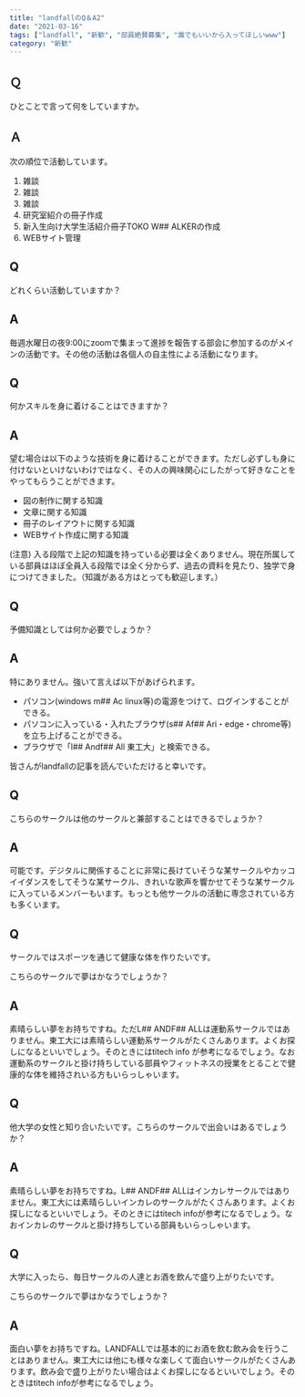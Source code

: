 ---
title: "landfallのQ＆A2"
date: "2021-03-16"
tags: ["landfall", "新歓", "部員絶賛募集", "誰でもいいから入ってほしいwww"]
category: "新歓"
---
## Ｑ
ひとことで言って何をしていますか。

## Ａ

次の順位で活動しています。

1. 雑談
2. 雑談
3. 雑談
4. 研究室紹介の冊子作成
5. 新入生向け大学生活紹介冊子TOKO W## ALKERの作成
6. WEBサイト管理

## Q

どれくらい活動していますか？

## A

毎週水曜日の夜9:00にzoomで集まって進捗を報告する部会に参加するのがメインの活動です。その他の活動は各個人の自主性による活動になります。

## Q

何かスキルを身に着けることはできますか？

## A

望む場合は以下のような技術を身に着けることができます。ただし必ずしも身に付けないといけないわけではなく、その人の興味関心にしたがって好きなことをやってもらうことができます。

- 図の制作に関する知識
- 文章に関する知識
- 冊子のレイアウトに関する知識
- WEBサイト作成に関する知識

(注意) 入る段階で上記の知識を持っている必要は全くありません。現在所属している部員はほぼ全員入る段階では全く分からず、過去の資料を見たり、独学で身につけてきました。（知識がある方はとっても歓迎します。）

## Q

予備知識としては何か必要でしょうか？

## A

特にありません。強いて言えば以下があげられます。

- パソコン(windows m## Ac linux等)の電源をつけて、ログインすることができる。
- パソコンに入っている・入れたブラウザ(s## Af## Ari・edge・chrome等)を立ち上げることができる。
- ブラウザで「l## Andf## All 東工大」と検索できる。

皆さんがlandfallの記事を読んでいただけると幸いです。

## Q

こちらのサークルは他のサークルと兼部することはできるでしょうか？

## A

可能です。デジタルに関係することに非常に長けていそうな某サークルやカッコイイダンスをしてそうな某サークル、きれいな歌声を響かせてそうな某サークルに入っているメンバーもいます。もっとも他サークルの活動に専念されている方も多くいます。

## Q

サークルではスポーツを通じて健康な体を作りたいです。

こちらのサークルで夢はかなうでしょうか？

## A

素晴らしい夢をお持ちですね。ただL## ANDF## ALLは運動系サークルではありません。東工大には素晴らしい運動系サークルがたくさんあります。よくお探しになるといいでしょう。そのときにはtitech info が参考になるでしょう。なお運動系のサークルと掛け持ちしている部員やフィットネスの授業をとることで健康的な体を維持されいる方もいらっしゃいます。

## Q

他大学の女性と知り合いたいです。こちらのサークルで出会いはあるでしょうか？

## A

素晴らしい夢をお持ちですね。L## ANDF## ALLはインカレサークルではありません。東工大には素晴らしいインカレのサークルがたくさんあります。よくお探しになるといいでしょう。そのときにはtitech infoが参考になるでしょう。なおインカレのサークルと掛け持ちしている部員もいらっしゃいます。

## Q

大学に入ったら、毎日サークルの人達とお酒を飲んで盛り上がりたいです。

こちらのサークルで夢はかなうでしょうか？

## A

面白い夢をお持ちですね。LANDFALLでは基本的にお酒を飲む飲み会を行うことはありません。東工大には他にも様々な楽しくて面白いサークルがたくさんあります。飲み会で盛り上がりたい場合はよくお探しになるといいでしょう。そのときはtitech infoが参考になるでしょう。



